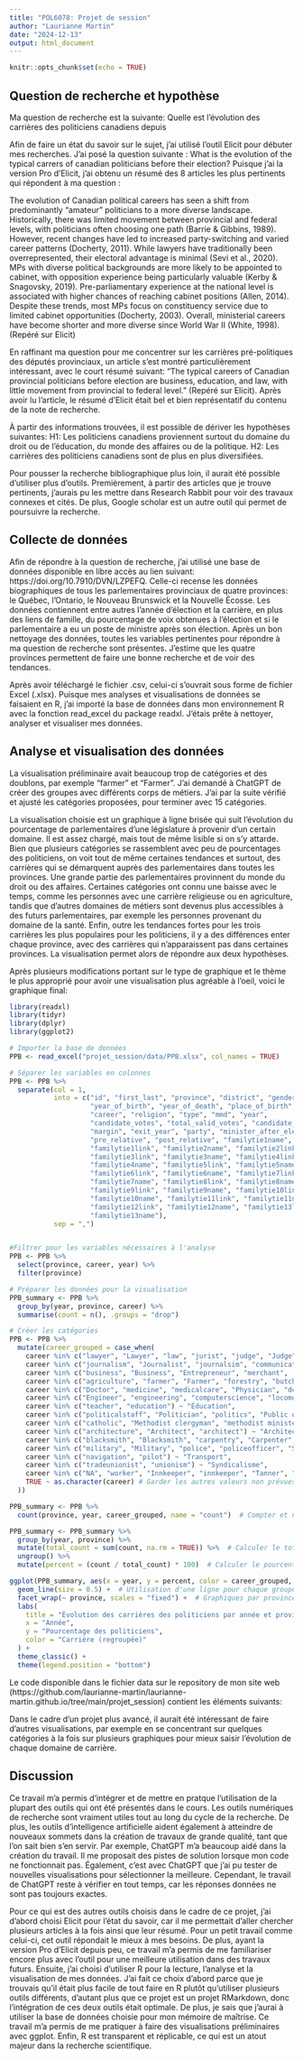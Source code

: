 ```yaml
---
title: "POL6078: Projet de session"
author: "Laurianne Martin"
date: "2024-12-13"
output: html_document
---
```


```r
knitr::opts_chunk$set(echo = TRUE)
```

## Question de recherche et hypothèse

Ma question de recherche est la suivante: Quelle est l'évolution des carrières des politiciens canadiens depuis 

Afin de faire un état du savoir sur le sujet, j'ai utilisé l'outil Elicit pour débuter mes recherches. J'ai posé la question suivante : What is the evolution of the typical carrers of canadian politicians before their election? Puisque j'ai la version Pro d'Elicit, j'ai obtenu un résumé des 8 articles les plus pertinents qui répondent à ma question : 

The evolution of Canadian political careers has seen a shift from predominantly "amateur" politicians to a more diverse landscape. Historically, there was limited movement between provincial and federal levels, with politicians often choosing one path (Barrie & Gibbins, 1989). However, recent changes have led to increased party-switching and varied career patterns (Docherty, 2011). While lawyers have traditionally been overrepresented, their electoral advantage is minimal (Sevi et al., 2020). MPs with diverse political backgrounds are more likely to be appointed to cabinet, with opposition experience being particularly valuable (Kerby & Snagovsky, 2019). Pre-parliamentary experience at the national level is associated with higher chances of reaching cabinet positions (Allen, 2014). Despite these trends, most MPs focus on constituency service due to limited cabinet opportunities (Docherty, 2003). Overall, ministerial careers have become shorter and more diverse since World War II (White, 1998). (Repéré sur Elicit)

En raffinant ma question pour me concentrer sur les carrières pré-politiques des députés provinciaux, un article s'est montré particulièrement intéressant, avec le court résumé suivant: "The typical careers of Canadian provincial politicians before election are business, education, and law, with little movement from provincial to federal level." (Repéré sur Elicit). Après avoir lu l'article, le résumé d'Elicit était bel et bien représentatif du contenu de la note de recherche. 

À partir des informations trouvées, il est possible de dériver les hypothèses suivantes: 
H1: Les politiciens canadiens proviennent surtout du domaine du droit ou de l'éducation, du monde des affaires ou de la politique.
H2: Les carrières des politiciens canadiens sont de plus en plus diversifiées.

Pour pousser la recherche bibliographique plus loin, il aurait été possible d'utiliser plus d'outils. Premièrement, à partir des articles que je trouve pertinents, j'aurais pu les mettre dans Research Rabbit pour voir des travaux connexes et cités. De plus, Google scholar est un autre outil qui permet de poursuivre la recherche.

## Collecte de données

Afin de répondre à la question de recherche, j'ai utilisé une base de données disponible en libre accès au lien suivant: https://doi.org/10.7910/DVN/LZPEFQ. Celle-ci recense les données biographiques de tous les parlementaires provinciaux de quatre provinces: le Québec, l'Ontario, le Nouveau Brunswick et la Nouvelle Écosse. Les données contiennent entre autres l'année d'élection et la carrière, en plus des liens de famille, du pourcentage de voix obtenues à l'élection et si le parlementaire a eu un poste de ministre après son élection. Après un bon nettoyage des données, toutes les variables pertinentes pour répondre à ma question de recherche sont présentes. J'estime que les quatre provinces permettent de faire une bonne recherche et de voir des tendances.

Après avoir téléchargé le fichier .csv, celui-ci s'ouvrait sous forme de fichier Excel (.xlsx). Puisque mes analyses et visualisations de données se faisaient en R, j'ai importé la base de données dans mon environnement R avec la fonction read_excel du package readxl. J'étais prête à nettoyer, analyser et visualiser mes données.

## Analyse et visualisation des données

La visualisation préliminaire avait beaucoup trop de catégories et des doublons, par exemple "farmer" et "Farmer". J'ai demandé à ChatGPT de créer des groupes avec différents corps de métiers. J'ai par la suite vérifié et ajusté les catégories proposées, pour terminer avec 15 catégories.

La visualisation choisie est un graphique à ligne brisée qui suit l'évolution du pourcentage de parlementaires d'une législature à provenir d'un certain domaine. Il est assez chargé, mais tout de même lisible si on s'y attarde. Bien que plusieurs catégories se rassemblent avec peu de pourcentages des politiciens, on voit tout de même certaines tendances et surtout, des carrières qui se démarquent auprès des parlementaires dans toutes les provinces. Une grande partie des parlementaires provinnent du monde du droit ou des affaires. Certaines catégories ont connu une baisse avec le temps, comme les personnes avec une carrière religieuse ou en agriculture, tandis que d'autres domaines de métiers sont devenus plus accessibles à des futurs parlementaires, par exemple les personnes provenant du domaine de la santé. Enfin, outre les tendances fortes pour les trois carrières les plus populaires pour les politiciens, il y a des différences enter chaque province, avec des carrières qui n'apparaissent pas dans certaines provinces. La visualisation permet alors de répondre aux deux hypothèses.

Après plusieurs modifications portant sur le type de graphique et le thème le plus approprié pour avoir une visualisation plus agréable à l'oeil, voici le graphique final:

```r
library(readxl)
library(tidyr)
library(dplyr)
library(ggplot2)

# Importer la base de données
PPB <- read_excel("projet_session/data/PPB.xlsx", col_names = TRUE)

# Séparer les variables en colonnes
PPB <- PPB %>%
  separate(col = 1, 
           into = c("id", "first_last", "province", "district", "gender", 
                    "year_of_birth", "year_of_death", "place_of_birth", 
                    "career", "religion", "type", "mmd", "year", 
                    "candidate_votes", "total_valid_votes", "candidate_percent", 
                    "margin", "exit_year", "party", "minister_after_election", 
                    "pre_relative", "post_relative", "familytie1name", 
                    "familytie1link", "familytie2name", "familytie2link", 
                    "familytie3link", "familytie3name", "familytie4link", 
                    "familytie4name", "familytie5link", "familytie5name", 
                    "familytie6link", "familytie6name", "familytie7link", 
                    "familytie7name", "familytie8link", "familytie8name", 
                    "familytie9link", "familytie9name", "familytie10link", 
                    "familytie10name", "familytie11link", "familytie11name", 
                    "familytie12link", "familytie12name", "familytie13link", 
                    "familytie13name"), 
           sep = ",")


#Filtrer pour les variables nécessaires à l'analyse
PPB <- PPB %>%
  select(province, career, year) %>%
  filter(province)

# Préparer les données pour la visualisation
PPB_summary <- PPB %>%
  group_by(year, province, career) %>%
  summarise(count = n(), .groups = "drop")

# Créer les catégories
PPB <- PPB %>%
  mutate(career_grouped = case_when(
    career %in% c("lawyer", "Lawyer", "law", "jurist", "judge", "Judge", "Attorney", "notarialpractice") ~ "Droit",
    career %in% c("journalism", "Journalist", "journalsim", "communications", "author", "Author", "Printer", "publisher", "writer", "Surveyor", "surveying") ~ "Journalisme & Communication",
    career %in% c("business", "Business", "Entrepreneur", "merchant", 'Merchant', "Banker", "Fur trader", "Contractor", "realestateagent", "Landowner") ~ "Monde des affaires",
    career %in% c("agriculture", "farmer", "Farmer", "forestry", "butcher") ~ "Agriculture",
    career %in% c("Doctor", "medicine", "medicalcare", "Physician", "dentalmedicine", "pharmacy", "optometry", "Surgeon", "psychology", "veterinarymedicine") ~ "Santé",
    career %in% c("Engineer", "engineering", "computerscience", "locomotiveengineer") ~ "Ingénierie",
    career %in% c("teacher", "education") ~ "Éducation",
    career %in% c("politicalstaff", "Politician", "politics", "Public official", "Public servant", "publicservice", "politicalscience", "Immigration agent", "civilservice", "Mayor", "Office holder", "Mohawk chief") ~ "Politique & Fonction publique",
    career %in% c("catholic", "Methodist clergyman", "methodist minister", "religion", "Religion", "Reeve") ~ "Religion",
    career %in% c("architecture", "Architect", "architect") ~ "Architecture",
    career %in% c("blacksmith", "Blacksmith", "carpentry", "Carpenter", "Miller", "lumberman") ~ "Construction",
    career %in% c("military", "Military", "police", "policeofficer", "Sheriff") ~ "Police et militaire",
    career %in% c("navigation", "pilot") ~ "Transport",
    career %in% c("tradeunionist", "unionism") ~ "Syndicalisme",
    career %in% c("NA", "worker", "Innkeeper", "innkeeper", "Tanner", "shorthand", "communitywork", "artist", "athlete") ~ "Autre/NA",
    TRUE ~ as.character(career) # Garder les autres valeurs non prévues
  ))

PPB_summary <- PPB %>%
  count(province, year, career_grouped, name = "count")  # Compter et nommer la colonne "count"

PPB_summary <- PPB_summary %>%
  group_by(year, province) %>%
  mutate(total_count = sum(count, na.rm = TRUE)) %>%  # Calculer le total des occurrences par groupe
  ungroup() %>%
  mutate(percent = (count / total_count) * 100)  # Calculer le pourcentage

ggplot(PPB_summary, aes(x = year, y = percent, color = career_grouped, group = career_grouped)) +
  geom_line(size = 0.5) +  # Utilisation d'une ligne pour chaque groupe
  facet_wrap(~ province, scales = "fixed") +  # Graphiques par province
  labs(
    title = "Évolution des carrières des politiciens par année et province (en %)",
    x = "Année",
    y = "Pourcentage des politiciens",
    color = "Carrière (regroupée)"
  ) +
  theme_classic() +
  theme(legend.position = "bottom")
```


Le code disponible dans le fichier data sur le repository de mon site web (https://github.com/laurianne-martin/laurianne-martin.github.io/tree/main/projet_session) contient les éléments suivants:

Dans le cadre d'un projet plus avancé, il aurait été intéressant de faire d'autres visualisations, par exemple en se concentrant sur quelques catégories à la fois sur plusieurs graphiques pour mieux saisir l'évolution de chaque domaine de carrière.


## Discussion

Ce travail m'a permis d'intégrer et de mettre en pratque l'utilisation de la plupart des outils qui ont été présentés dans le cours. Les outils numériques de recherche sont vraiment utiles tout au long du cycle de la recherche. De plus, les outils d'intelligence artificielle aident également à atteindre de nouveaux sommets dans la création de travaux de grande qualité, tant que l'on sait bien s'en servir. Par exemple, ChatGPT m'a beaucoup aidé dans la création du travail. Il me proposait des pistes de solution lorsque mon code ne fonctionnait pas. Également, c'est avec ChatGPT que j'ai pu tester de nouvelles visualisations pour sélectionner la meilleure. Cependant, le travail de ChatGPT reste à vérifier en tout temps, car  les réponses données ne sont pas toujours exactes.

Pour ce qui est des autres outils choisis dans le cadre de ce projet, j'ai d'abord choisi Elicit pour l'état du savoir, car il me permettait d'aller chercher plusieurs articles à la fois ainsi que leur résumé. Pour un petit travail comme celui-ci, cet outil répondait le mieux à mes besoins. De plus, ayant la version Pro d'Elicit depuis peu, ce travail m'a permis de me familiariser encore plus avec l'outil pour une meilleure utilisation dans des travaux futurs. Ensuite, j'ai choisi d'utiliser R pour la lecture, l'analyse et la visualisation de mes données. J'ai fait ce choix d'abord parce que je trouvais qu'il était plus facile de tout faire en R plutôt qu'utiliser plusieurs outils différents, d'autant plus que ce projet est un projet RMarkdown, donc l'intégration de ces deux outils était optimale. De plus, je sais que j'aurai à utiliser la base de données choisie pour mon mémoire de maîtrise. Ce travail m'a permis de me pratiquer à faire des visualisations préliminaires avec ggplot. Enfin, R est transparent et réplicable, ce qui est un atout majeur dans la recherche scientifique.
